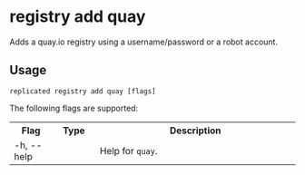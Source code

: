 
# registry add quay

Adds a quay.io registry using a username/password or a robot account.

## Usage

```
replicated registry add quay [flags]
```

The following flags are supported:

<table>
  <tr>
    <th width="15%">Flag</th>
    <th width="15%">Type</th>
    <th width="70%">Description</th>
  </tr>
  <App/>
  <tr>
    <td>-h, --help</td>
    <td></td>
    <td>Help for <code>quay</code>.</td>
  </tr>
  <Password/>
  <PasswordStdin/>
  <SkipValidation/>
  <Token/>
  <Username/>
</table>
